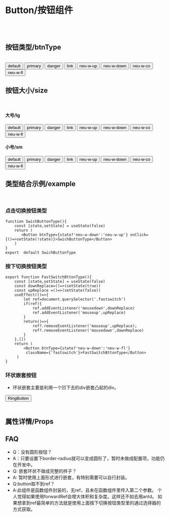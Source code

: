 
<Meta title='Button-按钮组件' component={Button} />

<br/>

# Button/按钮组件
<br/>


<br/>

## 按钮类型/btnType
<br/>

<Preview>
  <Story name='default' >
    <Button btnType='default' >default</Button>
  </Story>
  <Story name='primary' >
    <Button btnType='primary'>primary</Button>
  </Story>
  <Story name='danger'>
    <Button btnType='danger'>danger</Button>
  </Story>
   <Story name='link'>
    <Button btnType='link'>link</Button>
  </Story>
</Preview>

<Preview>
  <Story name='neu-white1'>
    <Button btnType='neu-w-up' >neu-w-up</Button>
  </Story>
  <Story name='neu-white2'>
    <Button btnType='neu-w-down'>neu-w-down</Button>
  </Story>
    <Story name='neu-white3'>
    <Button btnType='neu-w-co'>neu-w-co</Button>
  </Story>
    <Story name='neu-white4'>
    <Button btnType='neu-w-fl'>neu-w-fl</Button>
  </Story>
</Preview>

  

<br/>

## 按钮大小/size
<br/>

#### 大号/lg

<Preview>
  <Story name='default-lg' >
    <Button btnType='default' size='lg' >default</Button>
  </Story>
  <Story name='primary-lg' >
    <Button btnType='primary' size='lg'>primary</Button>
  </Story>
  <Story name='danger-lg'>
    <Button btnType='danger' size='lg'>danger</Button>
  </Story>
   <Story name='link-lg'>
    <Button btnType='link' size='lg'>link</Button>
  </Story>
</Preview>


<Preview>
  <Story name='neu-w-up-lg' >
    <Button btnType='neu-w-up' size='lg' >neu-w-up</Button>
  </Story>
  <Story name='neu-w-down-lg' >
    <Button btnType='neu-w-down' size='lg'>neu-w-down</Button>
  </Story>
  <Story name='neu-w-co-lg'>
    <Button btnType='neu-w-co' size='lg'>neu-w-co</Button>
  </Story>
   <Story name='neu-w-fl-lg'>
    <Button btnType='neu-w-fl' size='lg'>neu-w-fl</Button>
  </Story>
</Preview>

#### 小号/sm

<Preview>
  <Story name='default-sm' >
    <Button btnType='default' size='sm' >default</Button>
  </Story>
  <Story name='primary-sm' >
    <Button btnType='primary' size='sm'>primary</Button>
  </Story>
  <Story name='danger-sm'>
    <Button btnType='danger' size='sm'>danger</Button>
  </Story>
   <Story name='link-sm'>
    <Button btnType='link' size='sm'>link</Button>
  </Story>
</Preview>

<Preview>
  <Story name='neu-w-up-sm' >
    <Button btnType='neu-w-up' size='sm' >neu-w-up</Button>
  </Story>
  <Story name='neu-w-down-sm' >
    <Button btnType='neu-w-down' size='sm'>neu-w-down</Button>
  </Story>
  <Story name='neu-w-co-sm'>
    <Button btnType='neu-w-co' size='sm'>neu-w-co</Button>
  </Story>
   <Story name='neu-w-fl-sm'>
    <Button btnType='neu-w-fl' size='sm'>neu-w-fl</Button>
  </Story>
</Preview>

<br/>

## 类型结合示例/example
<br/>

### 点击切换按钮类型

<Story name='button-example' >
  <SwichButtonType />
</Story>

```tsx
function SwichButtonType(){
    const [state,setState] = useState(false)
    return (
       <Button btnType={state?'neu-w-down':'neu-w-up'} onClick={()=>setState(!state)}>SwichButtonType</Button>
    )
}
export  default SwichButtonType
```

### 按下切换按钮类型

<Story name='button-example2' >
  <FastSwitchBttonType />
</Story>

```tsx
export function FastSwitchBttonType(){
    const [state,setState] = useState(false)
    const downReplace=()=>(setState(true))
    const upReplace =()=>(setState(false))
    useEffect(()=>{
        let ref=document.querySelector('.fastswitch')
        if(ref){
            ref.addEventListener('mousedown',downReplace)
            ref.addEventListener('mouseup',upReplace)
        }
        return()=>{
            ref?.removeEventListener('mouseup',upReplace);
            ref?.removeEventListener('mousedown',downReplace)
        }
    },[])
    return (
        <Button btnType={state?'neu-w-down':'neu-w-fl'} 
         className={'fastswitch'}>FastSwitchBttonType</Button>
     )
}
```

### 环状嵌套按钮

- 环状嵌套主要是利用一个凹下去的div嵌套凸起的div。

<Preview>
<Story name='button-example3' >
  <div className="btn-type-neu-w-down" style={{padding:'10px',display:'inline-block',borderRadius:'5px'}}>
    <Button btnType='neu-w-fl'>RingButton</Button>
  </div>
</Story>
</Preview>


<br/>

## 属性详情/Props

<Props of={Button} />

## FAQ
- Q：没有圆形按钮？
- A：只要设置下border-radius就可以变成圆形了，暂时未做成配置项，功能仍在开发中。
- Q: 嵌套环状不做成完整的样子？
- A: 暂时使用上面形式进行嵌套，有特别需要可以自行封装。
- Q:button取不到ref？
- A:此组件是函数组件封装的，无ref，且未在函数组件里传入第二个参数。
个人觉得如果使用forwardRef会增大体积和复杂度。这样还不如去用antd。
如果想拿到ref最简单的方法就是使用上面按下切换按钮类型里的通过选择器的方式获取。
